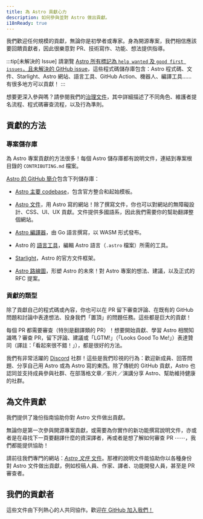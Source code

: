 ```yaml
---
title: 為 Astro 貢獻心力
description: 如何參與並對 Astro 做出貢獻。
i18nReady: true
---
```


我們歡迎任何規模的貢獻，無論你是初學者或專家。身為開源專案，我們相信應該要回饋貢獻者，因此很樂意對 PR、技術寫作、功能、想法提供指導。

:::tip[未解決的 Issue]
請瀏覽 [Astro 所有標記為 `help wanted` 及 `good first issues`，且未解決的 GitHub issue](https://github.com/search?q=org%3Awithastro+label%3A%22good+first+issue%22%2C%22help+wanted%22%2C+state%3Aopen&type=issues)，這些程式碼儲存庫包含：Astro 程式碼、文件、Starlight、Astro 網站、語言工具、GitHub Action、機器人、編譯工具……有很多地方可以貢獻！
:::

想要更深入參與嗎？請參閱我們的[治理文件](https://github.com/withastro/.github/blob/main/GOVERNANCE.md)，其中詳細描述了不同角色、維護者提名流程、程式碼審查流程，以及行為準則。

## 貢獻的方法

### 專案儲存庫

為 Astro 專案貢獻的方法很多！每個 Astro 儲存庫都有說明文件，連結到專案根目錄的 `CONTRIBUTING.md` 檔案。

[Astro 的 GitHub 簡介](https://github.com/withastro)包含下列儲存庫：

- [Astro 主要 codebase](https://github.com/withastro/astro)，包含官方整合和起始模板。

- [Astro 文件](https://github.com/withastro/docs)，用 Astro 寫的網站！除了撰寫文件，你也可以對網站的無障礙設計、CSS、UI、UX 貢獻。文件提供多國語系，因此我們需要你的幫助翻譯整個網站。

- [Astro 編譯器](https://github.com/withastro/compiler)，由 Go 語言撰寫，以 WASM 形式發布。

- Astro 的 [語言工具](https://github.com/withastro/language-tools)，編輯 Astro 語言（`.astro` 檔案）所需的工具。

- [Starlight](https://github.com/withastro/starlight)，Astro 的官方文件框架。

- [Astro 路線圖](https://github.com/withastro/roadmap)，形塑 Astro 的未來！對 Astro 專案的想法、建議，以及正式的 RFC 提案。

### 貢獻的類型

除了貢獻自己的程式碼或內容，你也可以在 PR 留下審查評論、在既有的 GitHub 問題和討論中表達想法、投身我們「置頂」的問題任務。這些都是巨大的貢獻！

每個 PR 都需要審查（特別是翻譯類的 PR）！想要開始貢獻、學習 Astro 相關知識嗎？審查 PR，留下評論、建議或「LGTM!」（「Looks Good To Me!」）表達贊同（譯註：「看起來很不錯！」），都是很好的方法。

我們有非常活躍的 [Discord](https://astro.build/chat) 社群！這些是我們珍視的行為：歡迎新成員、回答問題、分享自己用 Astro 或為 Astro 寫的東西。除了傳統的 GitHub 貢獻，Astro 也認同並支持成員參與社群、在部落格文章／影片／演講分享 Astro、幫助維持健康的社群。

## 為文件貢獻

我們提供了幾份指南協助你對 Astro 文件做出貢獻。

無論你是第一次參與開源專案貢獻，或需要為你實作的新功能撰寫說明文件，亦或者是在尋找下一頁要翻譯什麼的資深譯者，再或者是想了解如何審查 PR ⋯⋯，我們都能提供協助！

請前往我們專門的網站：[*Astro 文件* 文件](https://contribute.docs.astro.build)。那裡的說明文件能協助你以各種身份對 Astro 文件做出貢獻，例如校稿人員、作家、譯者、功能開發人員，甚至是 PR 審查者。

## 我們的貢獻者

這些文件由下列熱心的人共同協作。歡迎[在 GitHub 加入我們！](https://github.com/withastro/docs)

<ContributorList />
